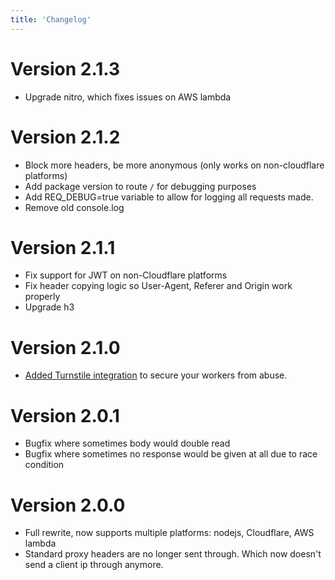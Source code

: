 ```yaml
---
title: 'Changelog'
---
```


# Version 2.1.3
- Upgrade nitro, which fixes issues on AWS lambda

# Version 2.1.2
- Block more headers, be more anonymous (only works on non-cloudflare platforms)
- Add package version to route `/` for debugging purposes
- Add REQ_DEBUG=true variable to allow for logging all requests made.
- Remove old console.log

# Version 2.1.1
- Fix support for JWT on non-Cloudflare platforms
- Fix header copying logic so User-Agent, Referer and Origin work properly
- Upgrade h3

# Version 2.1.0

- [Added Turnstile integration](./configuration.mdx#turnstile_secret) to secure your workers from abuse.

# Version 2.0.1

- Bugfix where sometimes body would double read
- Bugfix where sometimes no response would be given at all due to race condition

# Version 2.0.0

- Full rewrite, now supports multiple platforms: nodejs, Cloudflare, AWS lambda
- Standard proxy headers are no longer sent through. Which now doesn't send a client ip through anymore.
